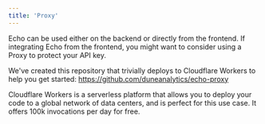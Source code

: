 ```yaml
---
title: 'Proxy'
---
```


Echo can be used either on the backend or directly from the frontend. If integrating Echo from the frontend, you might want to consider using a Proxy to protect your API key.

We've created this repository that trivially deploys to Cloudflare Workers to help you get started: https://github.com/duneanalytics/echo-proxy

Cloudflare Workers is a serverless platform that allows you to deploy your code to a global network of data centers, and is perfect for this use case. It offers 100k invocations per day for free.

